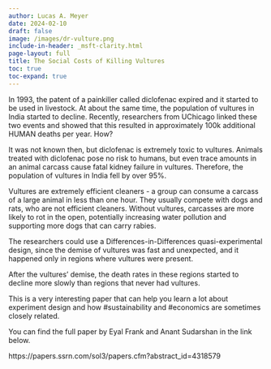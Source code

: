 ```yaml
---
author: Lucas A. Meyer
date: 2024-02-10
draft: false
image: /images/dr-vulture.png
include-in-header: _msft-clarity.html
page-layout: full
title: The Social Costs of Killing Vultures
toc: true
toc-expand: true
---
```

<article data-clarity-region="article">

In 1993, the patent of a painkiller called diclofenac expired and it started to be used in livestock. At about the same time, the population of vultures in India started to decline. Recently, researchers from UChicago linked these two events and showed that this resulted in approximately 100k additional HUMAN deaths per year. How?

It was not known then, but diclofenac is extremely toxic to vultures. Animals treated with diclofenac pose no risk to humans, but even trace amounts in an animal carcass cause fatal kidney failure in vultures. Therefore, the population of vultures in India fell by over 95%.

Vultures are extremely efficient cleaners - a group can consume a carcass of a large animal in less than one hour. They usually compete with dogs and rats, who are not efficient cleaners. Without vultures, carcasses are more likely to rot in the open, potentially increasing water pollution and supporting more dogs that can carry rabies.

The researchers could use a Differences-in-Differences quasi-experimental design, since the demise of vultures was fast and unexpected, and it happened only in regions where vultures were present. 

After the vultures' demise, the death rates in these regions started to decline more slowly than regions that never had vultures. 

This is a very interesting paper that can help you learn a lot about experiment design and how #sustainability and #economics are sometimes closely related. 

You can find the full paper by Eyal Frank and Anant Sudarshan in the link below. 

https://papers.ssrn.com/sol3/papers.cfm?abstract_id=4318579

</article>